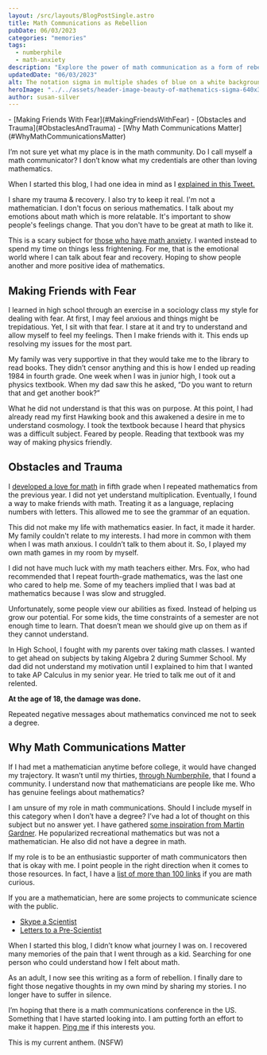 ```yaml
---
layout: /src/layouts/BlogPostSingle.astro
title: Math Communications as Rebellion
pubDate: 06/03/2023
categories: "memories"
tags: 
  - numberphile
  - math-anxiety
description: "Explore the power of math communication as a form of rebellion, overcoming trauma, and fostering a supportive community. Uncover the importance of math communication and the potential it holds for transforming lives."
updatedDate: "06/03/2023"
alt: The notation sigma in multiple shades of blue on a white background
heroImage: "../../assets/header-image-beauty-of-mathematics-sigma-640x360.jpg"
author: susan-silver
---
```


<Toc>
- [Making Friends With Fear](#MakingFriendsWithFear)
- [Obstacles and Trauma](#ObstaclesAndTrauma)
- [Why Math Communications Matter](#WhyMathCommunicationsMatter)
</Toc>

I’m not sure yet what my place is in the math community. Do I call myself a math communicator? I don’t know what my credentials are other than loving mathematics.

When I started this blog, I had one idea in mind as I [explained in this Tweet.](https://twitter.com/Susan_Silver/status/1664731450040791040)

<BreakoutImage src={Twitter} alt="Tweet explaining blogging strategy" caption="From Twitter" />

<BlockQuoteQuote>
I share my trauma & recovery. I also try to keep it real. I'm not a mathematician. I don't focus on serious mathematics. I talk about my emotions about math which is more relatable. It's important to show people's feelings change. That you don't have to be great at math to like it.
</BlockQuoteQuote>

This is a scary subject for [those who have math anxiety](https://beautyofmathematics.com/what-math-anxiety-feels-like/). I wanted instead to spend my time on things less frightening. For me, that is the emotional world where I can talk about fear and recovery. Hoping to show people another and more positive idea of mathematics.

## <a name="MakingFriendsWithFear"></a> Making Friends with Fear


I learned in high school through an exercise in a sociology class my style for dealing with fear. At first, I may feel anxious and things might be trepidatious. Yet, I sit with that fear. I stare at it and try to understand and allow myself to feel my feelings. Then I make friends with it. This ends up resolving my issues for the most part.

My family was very supportive in that they would take me to the library to read books. They didn’t censor anything and this is how I ended up reading 1984 in fourth grade. One week when I was in junior high, I took out a physics textbook. When my dad saw this he asked, “Do you want to return that and get another book?”

What he did not understand is that this was on purpose. At this point, I had already read my first Hawking book and this awakened a desire in me to understand cosmology. I took the textbook because I heard that physics was a difficult subject. Feared by people. Reading that textbook was my way of making physics friendly.

## <a name="ObstaclesAndTrauma"></a> Obstacles and Trauma


I [developed a love for math](https://beautyofmathematics.com/a-writers-illicit-love-affair-with-mathematics/) in fifth grade when I repeated mathematics from the previous year. I did not yet understand multiplication. Eventually, I found a way to make friends with math. Treating it as a language, replacing numbers with letters. This allowed me to see the grammar of an equation.

This did not make my life with mathematics easier. In fact, it made it harder. My family couldn't relate to my interests. I had more in common with them when I was math anxious. I couldn’t talk to them about it. So, I played my own math games in my room by myself.

I did not have much luck with my math teachers either. Mrs. Fox, who had recommended that I repeat fourth-grade mathematics, was the last one who cared to help me. Some of my teachers implied that I was bad at mathematics because I was slow and struggled.

Unfortunately, some people view our abilities as fixed. Instead of helping us grow our potential. For some kids, the time constraints of a semester are not enough time to learn. That doesn’t mean we should give up on them as if they cannot understand.

In High School, I fought with my parents over taking math classes. I wanted to get ahead on subjects by taking Algebra 2 during Summer School. My dad did not understand my motivation until I explained to him that I wanted to take AP Calculus in my senior year. He tried to talk me out of it and relented.

**At the age of 18, the damage was done.**

Repeated negative messages about mathematics convinced me not to seek a degree.

## <a name="WhyMathCommunicationsMatter"></a> Why Math Communications Matter


If I had met a mathematician anytime before college, it would have changed my trajectory. It wasn’t until my thirties, [through Numberphile](https://beautyofmathematics.com/favorite-video-every-year-numberphile/), that I found a community. I understand now that mathematicians are people like me. Who has genuine feelings about mathematics?

I am unsure of my role in math communications. Should I include myself in this category when I don’t have a degree? I’ve had a lot of thought on this subject but no answer yet. I have gathered [some inspiration from Martin Gardner](https://www.gathering4gardner.org/who-was-martin-gardner/). He popularized recreational mathematics but was not a mathematician. He also did not have a degree in math.

If my role is to be an enthusiastic supporter of math communicators then that is okay with me. I point people in the right direction when it comes to those resources. In fact, I have a [list of more than 100 links](https://suzza-silver.notion.site/suzza-silver/Epic-List-of-Math-Communicators-d2fee910dc5c4b92bb9f439c6ffd9550) if you are math curious.

If you are a mathematician, here are some projects to communicate science with the public.


* [Skype a Scientist](https://www.skypeascientist.com/)
* [Letters to a Pre-Scientist](https://prescientist.org/)

When I started this blog, I didn’t know what journey I was on. I recovered many memories of the pain that I went through as a kid. Searching for one person who could understand how I felt about math.

As an adult, I now see this writing as a form of rebellion. I finally dare to fight those negative thoughts in my own mind by sharing my stories. I no longer have to suffer in silence.

I’m hoping that there is a math communications conference in the US. Something that I have started looking into. I am putting forth an effort to make it happen. [Ping me](mailto:hello@susansilver.net) if this interests you.

This is my current anthem. (NSFW)

<YouTube id="https://www.youtube.com/watch?v=Zm8xIo_2Aok" />